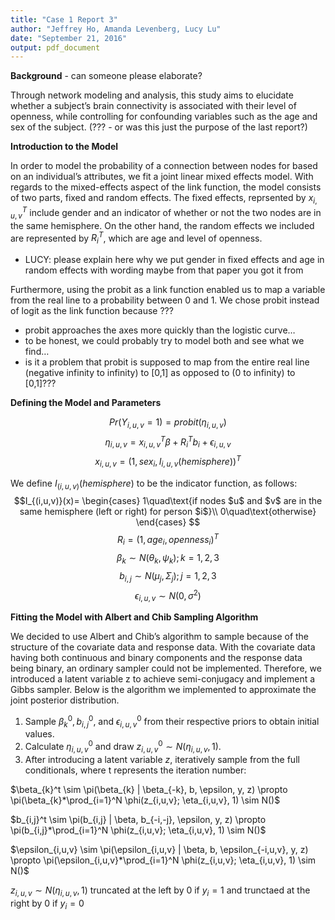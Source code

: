 ```yaml
---
title: "Case 1 Report 3"
author: "Jeffrey Ho, Amanda Levenberg, Lucy Lu"
date: "September 21, 2016"
output: pdf_document
---
```

**Background** - can someone please elaborate?

Through network modeling and analysis, this study aims to elucidate
whether a subject’s brain connectivity is associated with their level of openness, while controlling for confounding variables such as the age and sex of the subject. (??? - or was this just the purpose of the last report?)

**Introduction to the Model**

In order to model the probability of a connection between nodes for based on an individual's attributes, we fit a joint linear mixed effects model. With regards to the mixed-effects aspect of the link function, the model consists of two parts, fixed and random effects. The fixed effects, reprsented by $x_{i,u,v}^T$ include gender and an indicator of whether or not the two nodes are in the same hemisphere. On the other hand, the random effects we included are represented by $R_{i}^T$, which are age and level of openness.

- LUCY: please explain here why we put gender in fixed effects and age in random effects with wording maybe from that paper you got it from

Furthermore, using the probit as a link function enabled us to map a variable from the real line to a probability between 0 and 1. We chose probit instead of logit as the link function because ???

- probit approaches the axes more quickly than the logistic curve...
- to be honest, we could probably try to model both and see what we find...
- is it a problem that probit is supposed to map from the entire real line (negative infinity to infinity) to [0,1] as opposed to (0 to infinity) to [0,1]???

**Defining the Model and Parameters**

$$Pr(Y_{i,u,v}=1) = probit(\eta_{i,u,v})$$
$$\eta_{i,u,v} = x_{i,u,v}^T \beta + R_{i}^T b_{i} + \epsilon_{i,u,v}$$
$$x_{i,u,v} = (1, sex_{i}, I_{i,u,v}(hemisphere))^T$$

We define $I_{(i,u,v)}(hemisphere)$ to be the indicator function, as follows:
$$I_{(i,u,v)}(x)=
\begin{cases}
1\quad\text{if nodes $u$ and $v$ are in the same hemisphere (left or right) for person $i$}\\
0\quad\text{otherwise}
\end{cases}
$$
$$R_{i} = (1, age_{i}, openness_{i})^T$$
$$\beta_{k} \sim N(\theta_{k}, \psi_{k}); k=1,2,3$$
$$b_{i,j} \sim N(\mu_{j}, \Sigma_{j}); j=1,2,3$$
$$\epsilon_{i,u,v} \sim N(0, \sigma^2)$$

**Fitting the Model with Albert and Chib Sampling Algorithm**

We decided to use Albert and Chib's algorithm to sample because of the structure of the covariate data and response data. With the covariate data having both continuous and binary components and the response data being binary, an ordinary sampler could not be implemented. Therefore, we introduced a latent variable z to achieve semi-conjugacy and implement a Gibbs sampler. Below is the algorithm we implemented to approximate the joint posterior distribution.

1. Sample $\beta_{k}^0, b_{i,j}^0,$ and $\epsilon_{i,u,v}^0$ from their respective priors to obtain initial values.
2. Calculate $\eta_{i,u,v}^0$ and draw $z_{i,u,v}^0 \sim N(\eta_{i,u,v}, 1).$
3. After introducing a latent variable $z$, iteratively sample from the full conditionals, where t represents the iteration number:

$\beta_{k}^t \sim \pi(\beta_{k} | \beta_{-k}, b, \epsilon, y, z) \propto \pi(\beta_{k}*\prod_{i=1}^N \phi(z_{i,u,v}; \eta_{i,u,v}, 1) \sim N()$

$b_{i,j}^t \sim \pi(b_{i,j} | \beta, b_{-i,-j}, \epsilon, y, z) \propto \pi(b_{i,j}*\prod_{i=1}^N \phi(z_{i,u,v}; \eta_{i,u,v}, 1) \sim N()$

$\epsilon_{i,u,v} \sim \pi(\epsilon_{i,u,v} | \beta, b, \epsilon_{-i,u,v}, y, z) \propto \pi(\epsilon_{i,u,v}*\prod_{i=1}^N \phi(z_{i,u,v}; \eta_{i,u,v}, 1) \sim N()$

$z_{i,u,v} \sim N(\eta_{i,u,v}, 1)$ truncated at the left by 0 if $y_{i}=1$ and trunctaed at the right by 0 if $y_{i}=0$
